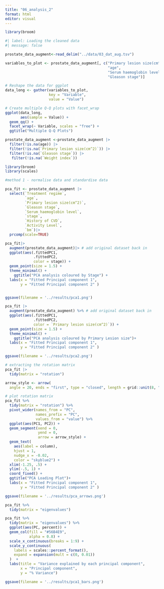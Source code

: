 ```yaml
---
title: "06_analysis_2"
format: html
editor: visual
---
```


```r
library(broom)
```

```r
#| label: Loading the cleaned data 
#| message: false

prostate_data_augment<-read_delim("../data/03_dat_aug.tsv")
```

```r
variables_to_plot <- prostate_data_augment[, c("Primary lesion size(cm^2)",
                                               "age", 
                                               "Serum haemoglobin level", 
                                               "Gleason stage")]

# Reshape the data for ggplot
data_long <- gather(variables_to_plot, 
                    key = "Variable", 
                    value = "Value")

# Create multiple Q-Q plots with facet_wrap
ggplot(data_long,
       aes(sample = Value)) +
  geom_qq() +
  facet_wrap(~ Variable, scales = "free") +
  ggtitle("Multiple Q-Q Plots")
```

```r
prostate_data_augment <-prostate_data_augment |>
  filter(!is.na(age)) |>
  filter(!is.na(`Primary lesion size(cm^2)`)) |>
  filter(!is.na(`Gleason stage`)) |>
   filter(!is.na(`Weight index`))
```

```r
library(broom) 
library(scales)

#method 1 - normalise data and standardise data

pca_fit <- prostate_data_augment |>
  select(`Treatment regime`,
         `age`, 
         `Primary lesion size(cm^2)`,
         `Gleason stage`, 
         `Serum haemoglobin level`, 
         `stage`,
         `History of CVD`,
         `Activity Level`,
         `bm`)|>
  prcomp(scale=TRUE) 

```

```r
pca_fit|>
  augment(prostate_data_augment)|> # add original dataset back in
  ggplot(aes(.fittedPC1,
             .fittedPC2, 
             color = stage)) + 
  geom_point(size = 1.5) +
  theme_minimal() +
    ggtitle("PCA analysis coloured by Stage") +
  labs(x = "Fitted Principal component 1",
       y = "Fitted Principal component 2" )


ggsave(filename = '../results/pca1.png')
```

```r
pca_fit |>
  augment(prostate_data_augment) %>% # add original dataset back in
  ggplot(aes(.fittedPC1, 
             .fittedPC2,
             color = `Primary lesion size(cm^2)`)) + 
  geom_point(size = 1.5) +
  theme_minimal() +
    ggtitle("PCA analysis coloured by Primary Lesion size")+
  labs(x = "Fitted Principal component 1",
       y = "Fitted Principal component 2" )

ggsave(filename = '../results/pca2.png')
```

```r
# extracting the rotation matrix
pca_fit |>
  tidy(matrix = "rotation")

```

```r
arrow_style <- arrow(
  angle = 20, ends = "first", type = "closed", length = grid::unit(8, "pt"))

# plot rotation matrix
pca_fit %>%
  tidy(matrix = "rotation") %>%
  pivot_wider(names_from = "PC", 
              names_prefix = "PC", 
              values_from = "value") %>%
  ggplot(aes(PC1, PC2)) +
  geom_segment(xend = 0,
               yend = 0,
               arrow = arrow_style) +
  geom_text(
    aes(label = column),
    hjust = 1, 
    nudge_x = -0.02, 
    color = "skyblue2") +
  xlim(-1.25, .5) +
  ylim(-.5, 1) +
  coord_fixed() +
  ggtitle("PCA Loading Plot")+
  labs(x = "Fitted Principal component 1",
       y = "Fitted Principal component 2" )

ggsave(filename = '../results/pca_arrows.png')
```

```r
pca_fit %>%
  tidy(matrix = "eigenvalues")

pca_fit %>%
  tidy(matrix = "eigenvalues") %>%
  ggplot(aes(PC, percent)) +
  geom_col(fill = "#56B4E9",
           alpha = 0.8) +
  scale_x_continuous(breaks = 1:9) +
  scale_y_continuous(
    labels = scales::percent_format(),
    expand = expansion(mult = c(0, 0.01))
  )  +
  labs(title = "Variance explained by each principal component",
       x = "Principal component", 
       y = "% Variance")

ggsave(filename = '../results/pca1_bars.png')
```
